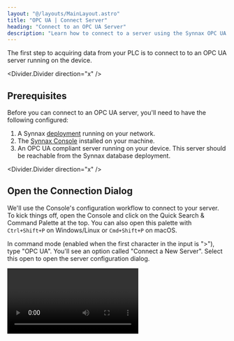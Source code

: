 ```yaml
---
layout: "@/layouts/MainLayout.astro"
title: "OPC UA | Connect Server"
heading: "Connect to an OPC UA Server"
description: "Learn how to connect to a server using the Synnax OPC UA driver."
---
```


The first step to acquiring data from your PLC is to connect to to an OPC UA
server running on the device. 

<Divider.Divider direction="x" />

## Prerequisites

Before you can connect to an OPC UA server, you'll need to have the following
configured:

1. A Synnax [deployment](/reference/cluster/quick-start) running on your
   network.
2. The [Synnax Console](/reference/console/get-started) installed on your
   machine.
3. An OPC UA compliant server running on your device. This server should be
reachable from the Synnax database deployment.

<Divider.Divider direction="x" />

## <StepText level="h2" step={1}>Open the Connection Dialog</StepText>

We'll use the Console's configuration workflow to connect to your server. To
kick things off, open the Console and click on the Quick Search & Command
Palette at the top. You can also open this palette with `Ctrl+Shift+P` on
Windows/Linux or `Cmd+Shift+P` on macOS.

In command mode (enabled when the first character in the input is ">"), type
"OPC UA". You'll see an option called "Connect a New Server". Select this open
to open the server configuration dialog.

<Video client:only="react" id="device-drivers/opcua/configure/open-connect" />

<Divider.Divider direction="x" />

## <StepText level="h2" step={2}>Configure the Connection</StepText>

The dialog will prompt you to enter the connection parameters to your server.
Here's a reference for each of the fields you'll need to fill:

<Table>
    <thead>
        <tr>
            <th>Field</th>
            <th>Description</th>
        </tr>
    </thead>
    <tbody>
        <tr>
            <td>Name</td>
            <td>A human-readable name for your server. We'll use this to identify and manage the server in the Console.</td>
        </tr>
        <tr>
            <td>Endpoint</td>
            <td>The endpoint URL for your server. This should be it's reachable address on the network, and typically begins with `opc.tcp://`.</td>
        </tr>
        <tr>
            <td>Username</td>
            <td>The username to use when connecting to the server. This is optional and can be left blank.</td>
        </tr>
        <tr>
            <td>Password</td>
            <td>The password to use when connecting to the server. This is optional and can be left blank.</td>
        </tr>
        <tr>
            <td>Security Mode</td>
            <td>The security mode to use when connecting to the server. This should match the security mode configured on the server.</td>
            <Table>
                <thead>
                    <tr>
                        <th>Security mode</th>
                        <th>Description</th>
                    </tr>
                </thead>
                <tbody>
                    <tr>
                        <td>None</td>
                        <td>No Security is applied.</td>
                    </tr>
                    <tr>
                        <td>Sign</td>
                        <td>Messages are signed but not encrypted. Requires authentication but does not guarantee confidentiality.</td>
                    </tr>
                    <tr>
                        <td>SignAndEncrpyt</td>
                        <td>Messages are signed and encrypted, ensuring authenticity and confidentiality</td>
                    </tr>
                </tbody>
            </Table>
        </tr>
        <tr>
            <td>Security Policy</td>
            <td>The security policy to use when connecting to the server. This should match the security policy configured on the server.</td>
            <Table>
                <thead>
                    <tr>
                        <th>Security policy</th>
                        <th>Description</th>
                    </tr>
                </thead>
                <tbody>
                    <tr>
                        <td>None</td>
                        <td>No Security is applied.</td>
                    </tr>
                    <tr>
                        <td>Basic128Rsa15</td>
                        <td>Basic 128-bit encryption using RSA-15.</td>
                    </tr>
                    <tr>
                        <td>Basic256</td>
                        <td>Basic 256-bit encryption.</td>
                    </tr>
                    <tr>
                        <td>Basic256Sha256</td>
                        <td>Basic 256-bit encryption with SHA-256.</td>
                    </tr>
                    <tr>
                        <td> Aes128Sha256RsaOaep</td>
                        <td>128-bit AES encryption with SHA-256 and RSA OAEP.</td>
                    </tr>
                    <tr>
                        <td>Aes256Sha256RsaPss</td>
                        <td>256-bit AES encryption with SHA-256 and RSA PSS.</td>
                    </tr>
                </tbody>
            </Table>
        </tr>
    </tbody>
</Table>

### <StepText level="h3" step={2.1}>Test the Connection</StepText>

Before moving on to the next step, make sure to use the "Test Connection" button
to verify that the Console can connect to the server. Here's a quick video to
show you how to do this:

<Video client:only="react" id="device-drivers/opcua/configure/connect-server" />

<Divider.Divider direction="x" />

After you've successfully connected the server, hit "Next" to continue to the
next step in the workflow. 

## <StepText level="h2" step={3}>Create Synnax Channels</StepText>

The next step in the workflow is to create the channels in the Synnax database
that correspond to the nodes on your server. Synnax will automatically scan your
server for nodes and present them as a list along with their data types, paths,
and browseable names.

### <StepText level="h3" step={3.1}>Identify Sampling Groups</StepText>

Channels in the configuration dialog are organized into **sampling groups**.
Each group has a special Index channel that is used to store the timestamps for
the samples recorded by each channel in the group. Indexes are identified by a
green <span style={{color: "var(--pluto-secondary-z)"}}>Index</span> badge
underneath their data type.

The important rule to remember is that **all channels in a group must be sampled
together**. For example, if you have a `temperature` and a `pressure` channel in
the same group, both channels must be sample at the same rate. It's not possible
to sample `temperature` at 1 kHz and `pressure` at 10 Hz in the same group.

It is possible, however, to disable sampling for a channel when configuring a
[task](/reference/device-drivers/opcua/read-task). For example, you could read
from the `temperature` channel without reading from the `pressure` channel. As
long as you don't write to two different channels with the same index at the
same time, Synnax is happy.

We've automatically placed all detected channels into a single group. To create
additional sampling groups, click the `+` button in the groups section of the
dialog. You can then drag and drop channels between groups to organize them as
needed.

By default, we place all of the channels into a single sample sampling group.
You can create additional groups by using the `+` button in the groups section
of the configuration dialog. Then, drag and drop channels between groups to
organize them as needed.

<Note variant="info">
When in doubt, separate channels into different groups.
Although it incurs a performance and storage overhead to store the timestamps
for each group, it provides a higher degree of flexibility in the future.
</Note>

<Video client:only="react" id="device-drivers/opcua/configure/sampling-groups"
/>

### <StepText level="h3" step={3.2}>Remove Undesired Channels</StepText>

If you have channels that you don't want to create in Synnax, simply select them
(using standard `Shift` and `Ctrl`/`Cmd` modifiers), right click, and select
"Remove". This will remove the channel from the list and prevent it from being
created in the database.

<Video client:only="react" id="device-drivers/opcua/configure/remove-channels"
/>

The namespace and the numeric identifier of the OPCUA node associated with the Synnax
channel is displayed below the name labeled as `NS` and `I` respectively. 

### <StepText level="h3" step={3.3}>Edit Channel Properties</StepText>

To edit the properties of a channel, simply select it and it's properties will
appear in the bottom panel. Feel free to adjust the name, data type, and
corresponding node as needed.  

<Video client:only="react" id="device-drivers/opcua/configure/channel-props" />

<Note variant="warning"> Be careful when changing the data type of the channel.
Some data types will not have the sufficient precision to store the data from
your node. If you're ok with the loss of precision, Synnax will automatically
convert the data to the new type when it reads from the OPC UA server. </Note>



### <StepText level="h3" step={3.4}>Correctly Configure Indexes</StepText>

By default, we add a generically named `Time` index to each group (we recommend
renaming this to something more specific such as `my_opc_server_g1_time`). By
default, this index will have its timestamps generated by the Synnax driver
instead of reading them from the OPC UA server. This works for low-timing
precision applications.

For high data rates and precise applications, we recommend reading timing
information from the server, delete this channel, find the correct node you'd
like to read timestamps from, and toggle the switch in its properties to mark it
as an index.

Synnax stores timestamps as 64-bit precision integers in nanoseconds from the
unix epoch in UTC. We recommend using OPC UA's `DateTime` data type for
timestamps. We'll automatically convert these values to the correct format when
we read them from the server. It's also possible to use `Int64` or `UInt64` data
types, but you'll need to ensure that the server records the timestamps in the
correct format.

<Video client:only="react" id="device-drivers/opcua/configure/edit-index" />

<Divider.Divider direction="x" />

## Considerations for High Data Rates 

For most use cases, Synnax is configured to read data from your server in single
sample batches. Depending on the PLC, OPC UA Server, and network configuration,
this configuration works well for applications up to 250 Hz. 

For higher data rates, we recommend configuring your server to expose data in
arrays. Synnax can then read these arrays in as 'chunks', reading many samples
with a single request. We've successfully tested this configuration up to 10
kHz. Correctly setting up your PLC to record data in an array based
configuration is more complicated. Here's how to do it.

### <StepText level="h3" step={3.5}>Configure Channels for Array Nodes</StepText>

In your PLC software, configure your OPC UA server to expose arrays of samples
as nodes as opposed to single samples. We recommend the length of these arrays
to be a multiple between 20 and 30 times smaller than your desired sampling
rates. For example, if you want to sample at 1 kHz, we recommend setting the
array length to 33 samples (~1000/30). This means that Synnax will read 33
samples in a batch, streaming them at a rate of 33 Hz for visualization and
real-time analysis.

For array based sampling to work correctly, **all nodes in the sampling group
must be array nodes, and all nodes in the group must have the same length**.

### <StepText level="h3" step={3.6}>Timing Considerations</StepText>

When using array based sampling, we highly recommend reading the timestamps from
the OPC UA server. Synnax cannot determine the correct timestamps for each
sample in the array, and will interpolate based on the time of the request and
the data rate. 

We recommend setting up a node containing an array of `DateTime` values, and
marking that as your index for the sampling group. Here's an example
configuration for high sampling from two data channels and a timestamp channel:

<Image client:only="react"
id="device-drivers/opcua/configure/high-rate-example-config" />

<Divider.Divider direction="x" />

## <StepText level="h2" step={4}>Confirm</StepText>

After you've defined your sampling groups, hit "Next" to move to the
configuration dialog. Once you're ready to proceed, hit "Configure" and Synnax
will create the channels in the database. Once that process completes, press
"Done" to close the dialog.

<Divider.Divider direction="x" />

## Next Steps

Now that you've connected to your server and created channels, it's time to set
up data acquisition tasks. We recommend starting with the [Read
Task](/reference/device-drivers/opcua/read-task) to read data from your server.
